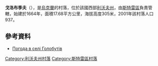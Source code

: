 {{coord|49|15|36|N|23|44|14|E|scale:100000|display=title}}

'''戈洛布季夫'''（{{lang-uk|Голобутів}}），是[[烏克蘭|烏克蘭]]的村落，位於該國西部[[利沃夫州|利沃夫州]]，由[[斯特雷區|斯特雷區]]負責管轄，始建於1664年，面積17.68平方公里，海拔高度305米，2001年該村落人口937。

==參考資料==
* [http://weather.in.ua/ua/l'vovskaja/5362 Погода в селі Голобутів] {{Wayback|url=http://weather.in.ua/ua/l'vovskaja/5362 |date=20170507062418 }}

{{DEFAULTSORT:Голобутів}}
[[Category:利沃夫州村落|Category:利沃夫州村落]]
[[Category:斯特雷區村落|Category:斯特雷區村落]]


{{Lviv-geo-stub}}